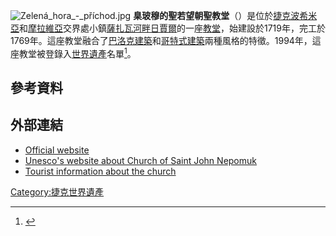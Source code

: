 [[File:Zelená_hora_-_příchod.jpg|thumb]]
'''臬玻穆的聖若望朝聖教堂'''（{{lang-cs|Poutní kostel svatého Jana Nepomuckého}}）是位於[[捷克|捷克]][[波希米亞|波希米亞]]和[[摩拉維亞|摩拉維亞]]交界處小鎮[[薩扎瓦河畔日賈爾|薩扎瓦河畔日賈爾]]的一座[[教堂|教堂]]，始建設於1719年，完工於1769年。這座教堂融合了[[巴洛克建築|巴洛克建築]]和[[哥特式建築|哥特式建築]]兩種風格的特徵。1994年，這座教堂被登錄入[[世界遺產|世界遺產]]名單<ref>{{cite web|url=http://whc.unesco.org/en/list/690|title=Pilgrimage Church of St John of Nepomuk at Zelená Hora|publisher=UNESCO|date=|accessdate=2014-11-01|archive-date=2017-07-11|archive-url=https://web.archive.org/web/20170711121000/http://whc.unesco.org/en/list/690|dead-url=no}}</ref>。

== 參考資料 ==
{{reflist}}

==外部連結==
{{Commons category|Pilgrimage Church of Saint John of Nepomuk}}
*[https://web.archive.org/web/20141101054756/http://www.zelena-hora.eu/en/ Official website]
*[http://en.czech-unesco.org/zdar-nad-sazavou/introduction/ Unesco's website about Church of Saint John Nepomuk] {{Wayback|url=http://en.czech-unesco.org/zdar-nad-sazavou/introduction/ |date=20141101053652 }}
*[http://www.czecot.com/tourist-attraction/4444_pilgrimage-church-of-st-john-of-nepomuk-zdar-nad-sazavou Tourist information about the church] {{Wayback|url=http://www.czecot.com/tourist-attraction/4444_pilgrimage-church-of-st-john-of-nepomuk-zdar-nad-sazavou |date=20141101105243 }}

{{Authority control}}
{{捷克共和國世界遺產}}

[[Category:捷克世界遺產|Category:捷克世界遺產]]